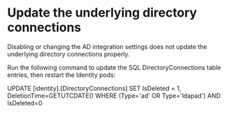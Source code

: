 ﻿# Update the underlying directory connections

Disabling or changing the AD integration settings does not update the underlying directory connections properly.

Run the following command to update the SQL DirectoryConnections table entries, then restart the Identity pods:

UPDATE [identity].[DirectoryConnections] SET IsDeleted = 1, DeletionTime=GETUTCDATE() WHERE (Type='ad' OR Type='ldapad') AND IsDeleted=0
